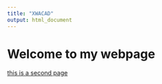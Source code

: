 ```yaml
---
title: "XWACAD"
output: html_document
---
```


# Welcome to my webpage

[this is a second page](index2.html)